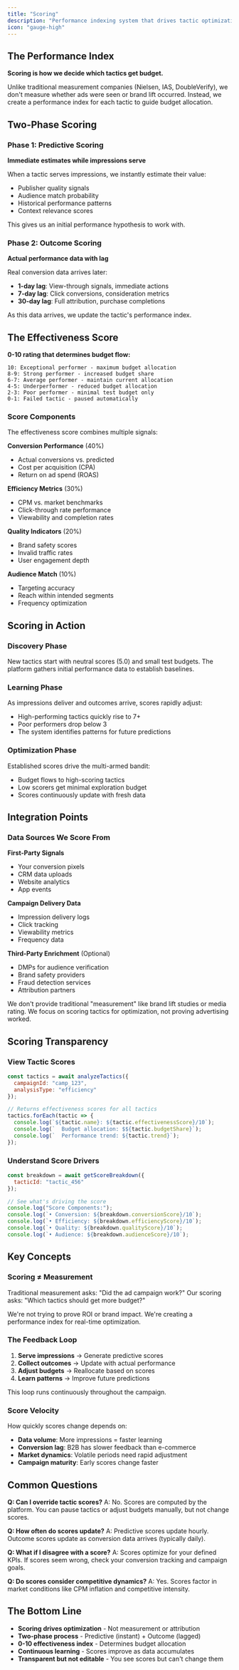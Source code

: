 ```yaml
---
title: "Scoring"
description: "Performance indexing system that drives tactic optimization"
icon: "gauge-high"
---
```


## The Performance Index

**Scoring is how we decide which tactics get budget.**

Unlike traditional measurement companies (Nielsen, IAS, DoubleVerify), we don't measure whether ads were seen or brand lift occurred. Instead, we create a performance index for each tactic to guide budget allocation.

## Two-Phase Scoring

### Phase 1: Predictive Scoring
**Immediate estimates while impressions serve**

When a tactic serves impressions, we instantly estimate their value:
- Publisher quality signals
- Audience match probability
- Historical performance patterns
- Context relevance scores

This gives us an initial performance hypothesis to work with.

### Phase 2: Outcome Scoring
**Actual performance data with lag**

Real conversion data arrives later:
- **1-day lag**: View-through signals, immediate actions
- **7-day lag**: Click conversions, consideration metrics
- **30-day lag**: Full attribution, purchase completions

As this data arrives, we update the tactic's performance index.

## The Effectiveness Score

**0-10 rating that determines budget flow:**

```
10: Exceptional performer - maximum budget allocation
8-9: Strong performer - increased budget share
6-7: Average performer - maintain current allocation
4-5: Underperformer - reduced budget allocation
2-3: Poor performer - minimal test budget only
0-1: Failed tactic - paused automatically
```

### Score Components

The effectiveness score combines multiple signals:

**Conversion Performance** (40%)
- Actual conversions vs. predicted
- Cost per acquisition (CPA)
- Return on ad spend (ROAS)

**Efficiency Metrics** (30%)
- CPM vs. market benchmarks
- Click-through rate performance
- Viewability and completion rates

**Quality Indicators** (20%)
- Brand safety scores
- Invalid traffic rates
- User engagement depth

**Audience Match** (10%)
- Targeting accuracy
- Reach within intended segments
- Frequency optimization

## Scoring in Action

### Discovery Phase
New tactics start with neutral scores (5.0) and small test budgets. The platform gathers initial performance data to establish baselines.

### Learning Phase
As impressions deliver and outcomes arrive, scores rapidly adjust:
- High-performing tactics quickly rise to 7+
- Poor performers drop below 3
- The system identifies patterns for future predictions

### Optimization Phase
Established scores drive the multi-armed bandit:
- Budget flows to high-scoring tactics
- Low scorers get minimal exploration budget
- Scores continuously update with fresh data

## Integration Points

### Data Sources We Score From

**First-Party Signals**
- Your conversion pixels
- CRM data uploads
- Website analytics
- App events

**Campaign Delivery Data**
- Impression delivery logs
- Click tracking
- Viewability metrics
- Frequency data

**Third-Party Enrichment** (Optional)
- DMPs for audience verification
- Brand safety providers
- Fraud detection services
- Attribution partners

<Note>
We don't provide traditional "measurement" like brand lift studies or media rating. We focus on scoring tactics for optimization, not proving advertising worked.
</Note>

## Scoring Transparency

### View Tactic Scores

```javascript
const tactics = await analyzeTactics({
  campaignId: "camp_123",
  analysisType: "efficiency"
});

// Returns effectiveness scores for all tactics
tactics.forEach(tactic => {
  console.log(`${tactic.name}: ${tactic.effectivenessScore}/10`);
  console.log(`  Budget allocation: $${tactic.budgetShare}`);
  console.log(`  Performance trend: ${tactic.trend}`);
});
```

### Understand Score Drivers

```javascript
const breakdown = await getScoreBreakdown({
  tacticId: "tactic_456"
});

// See what's driving the score
console.log("Score Components:");
console.log(`• Conversion: ${breakdown.conversionScore}/10`);
console.log(`• Efficiency: ${breakdown.efficiencyScore}/10`);
console.log(`• Quality: ${breakdown.qualityScore}/10`);
console.log(`• Audience: ${breakdown.audienceScore}/10`);
```

## Key Concepts

### Scoring ≠ Measurement

Traditional measurement asks: "Did the ad campaign work?"
Our scoring asks: "Which tactics should get more budget?"

We're not trying to prove ROI or brand impact. We're creating a performance index for real-time optimization.

### The Feedback Loop

1. **Serve impressions** → Generate predictive scores
2. **Collect outcomes** → Update with actual performance
3. **Adjust budgets** → Reallocate based on scores
4. **Learn patterns** → Improve future predictions

This loop runs continuously throughout the campaign.

### Score Velocity

How quickly scores change depends on:
- **Data volume**: More impressions = faster learning
- **Conversion lag**: B2B has slower feedback than e-commerce
- **Market dynamics**: Volatile periods need rapid adjustment
- **Campaign maturity**: Early scores change faster

## Common Questions

**Q: Can I override tactic scores?**
A: No. Scores are computed by the platform. You can pause tactics or adjust budgets manually, but not change scores.

**Q: How often do scores update?**
A: Predictive scores update hourly. Outcome scores update as conversion data arrives (typically daily).

**Q: What if I disagree with a score?**
A: Scores optimize for your defined KPIs. If scores seem wrong, check your conversion tracking and campaign goals.

**Q: Do scores consider competitive dynamics?**
A: Yes. Scores factor in market conditions like CPM inflation and competitive intensity.

## The Bottom Line

- **Scoring drives optimization** - Not measurement or attribution
- **Two-phase process** - Predictive (instant) + Outcome (lagged)
- **0-10 effectiveness index** - Determines budget allocation
- **Continuous learning** - Scores improve as data accumulates
- **Transparent but not editable** - You see scores but can't change them